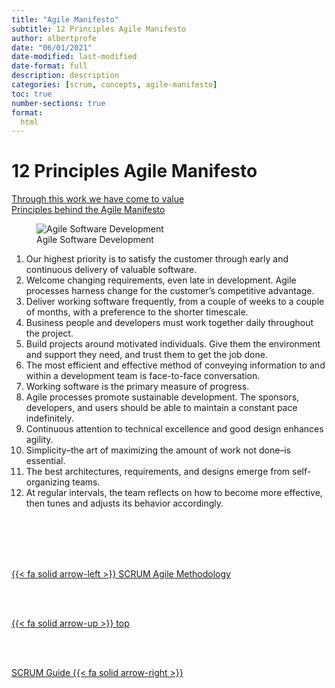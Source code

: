 ```yaml
---
title: "Agile Manifesto"
subtitle: 12 Principles Agile Manifesto
author: albertprofe
date: "06/01/2021"
date-modified: last-modified
date-format: full
description: description
categories: [scrum, concepts, agile-manifesto]
toc: true
number-sections: true
format:
  html
---
```


# 12 Principles Agile Manifesto

[Through this work we have come to value](https://agilemanifesto.org/){.external}  
[Principles behind the Agile Manifesto](https://agilemanifesto.org/principles.html){.external}

![Agile Software Development](/images/scrum/agile-maifesto.jpg)

1. Our highest priority is to satisfy the customer through early and continuous delivery of valuable software.
2. Welcome changing requirements, even late in development. Agile processes harness change for the customer's competitive advantage.
3. Deliver working software frequently, from a couple of weeks to a couple of months,  with a preference to the shorter timescale.
4. Business people and developers must work together daily throughout the project.
5. Build projects around motivated individuals. Give them the environment and support they need, and trust them to get the job done.
6. The most efficient and effective method of conveying information to and within a  development team is face-to-face conversation.
7. Working software is the primary measure of progress.
8. Agile processes promote sustainable development. The sponsors, developers, and  users should be able to maintain a constant pace indefinitely.
9. Continuous attention to technical excellence and good design enhances agility.
10. Simplicity--the art of maximizing the amount of work not done--is essential.
11. The best architectures, requirements, and designs emerge from self-organizing teams.
12. At regular intervals, the team reflects on how to become more effective, then tunes and adjusts its behavior accordingly.

<!--- navLinks -->
<br><br>
<div class=row>
<br>
<div class='column left previous'>
<br>
[{{< fa solid arrow-left >}} SCRUM Agile Methodology](/scrum/scrum-what-concepts.qmd)
<br>
</div>
<br>
<div class='column center'>
<br>
[{{< fa solid arrow-up >}} top](#top)
<br>
</div>
<br>
<div class='column right next'>
<br>
[SCRUM Guide {{< fa solid arrow-right >}}](/scrum/scrum-what-guide.qmd)
<br>
</div>
<br>
</div>
